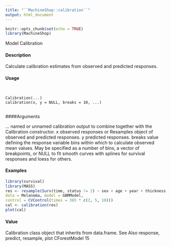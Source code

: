 ```yaml
---
title: "``MachineShop::calibration``"
output: html_document
---
```


```r
knitr::opts_chunk$set(echo = TRUE)
library(MachineShop)
```


 Model Calibration

#### Description

Calculate calibration estimates from observed and predicted responses.

#### Usage
<pre><code>

Calibration(...)
calibration(x, y = NULL, breaks = 10, ...)

</code></pre>
####Arguments

... named or unnamed calibration output to combine together with the Calibration
constructor.
x observed responses or Resamples object of observed and predicted responses.
y predicted responses.
breaks value defining the response variable bins within which to calculate observed
mean values. May be specified as a number of bins, a vector of breakpoints,
or NULL to fit smooth curves with splines for survival responses and loess for
others.



#### Examples
```r

library(survival)
library(MASS)
res <- resample(Surv(time, status != 2) ~ sex + age + year + thickness + ulcer,
data = Melanoma, model = GBMModel,
control = CVControl(times = 365 * c(2, 5, 10)))
cal <- calibration(res)
plot(cal)
```

#### Value

Calibration class object that inherits from data.frame.
See Also
response, predict, resample, plot
CForestModel 15
